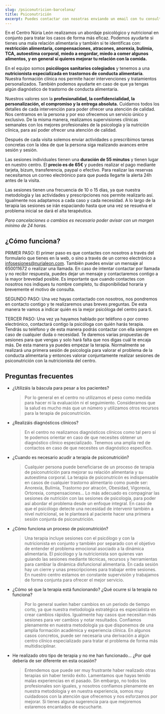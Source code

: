 ```yaml
---
slug: /psiconutricion-barcelona/
title: Psiconutrición
excerpt: Puedes contactar con nosotras enviando un email con tu consulta a psicologa@nurialeon.com, seguirnos en redes sociales o escribir un mensaje a través del formulario de contacto.
---
```


En el Centro Núria León realizamos un abordaje psicológico y nutricional en conjunto para tratar los casos de forma más eficaz. Podemos ayudarte si tienes una mala relación alimentaria y también si te identificas con: **restricción alimentaria, compensaciones, atracones, anorexia, bulímia, TCA, autoestima corporal, miedo a engordar, miedo a comer algunos alimentos, y en general si quieres mejorar tu relación con la comida.**

En el equipo somos **psicólogos sanitarios colegiados** y tenemos a una **nutricionista especializada en trastornos de conducta alimentaria**. Nuestra formación clínica nos permite hacer intervenciones y tratamientos personalizados. También podemos ayudarte en caso de que ya tengas algún diagnóstico de trastorno de conducta alimentaria.

Nuestros valores son la **profesionalidad, la confidencialidad, la personalización, el compromiso y la entrega absoluta.** Cuidamos todos los detalles de cada intervención para poder ofrecer una atención de calidad. Nos centramos en la persona y por eso ofrecemos un servicio único y exclusivo. De la misma manera, realizamos supervisiones clínicas semanales con los mejores profesionales de la psicología y la nutrición clínica, para así poder ofrecer una atención de calidad.

Después de cada visita solemos enviar actividades o prescribimos tareas concretas con la idea de que la persona siga realizando avances entre sesión y sesión.

Las sesiones individuales tienen una **duración de 55 minutos** y tienen lugar en nuestro centro. El **precio es de 65€** y puedes realizar el pago mediante tarjeta, bizum, transferencia, paypal o efectivo.
Para realizar las reservas necesitamos un correo electrónico para que pueda llegarte la alerta 24h antes de la visita.

Las sesiones tienen una frecuencia de 10 o 15 días, ya que nuestra metodología y las actividades y prescripciones nos permite realizarlo así. Igualmente nos adaptamos a cada caso y cada necesidad. A lo largo de la terapia las sesiones se irán espaciando hasta que una vez se resuelva el problema inicial se dará el alta terapéutica.

_Para cancelaciones o cambios es necesario poder avisar con un margen mínimo de 24 horas._

## ¿Cómo funciona?

PRIMER PASO: El primer paso es que contactes con nosotros a través del formulario que tienes en la web, o sino a través de un correo electrónico a infosesiones@nurialeon.com. También puedes enviar un mensaje al 650011672 o realizar una llamada. En caso de intentar contactar por llamada y no recibir respuesta, puedes dejar un mensaje y contactaremos contigo a la mayor brevedad posible. Es importante que cuando contactes con nosotros nos indiques tu nombre completo, tu disponibilidad horaria y brevemente el motivo de consulta.

SEGUNDO PASO: Una vez hayas contactado con nosotros, nos pondremos en contacto contigo y te realizaremos unas breves preguntas. De esta manera te vamos a indicar quién es la mejor psicóloga del centro para ti.

TERCER PASO: Una vez ya hayamos hablado por teléfono o por correo electrónico, contactará contigo la psicóloga con quién harás terapia. Tendrás su teléfono y de esta manera podrás contactar con ella siempre en caso de cualquier duda o necesidad. Te daremos varias propuestas de sesiones para que vengas y solo hará falta que nos digas cuál te encaja más. De esta manera ya puedes empezar la terapia. Normalmente se realizará una primera sesión de psicología para valorar el problema de la conducta alimentaria y entonces valorar conjuntamente realizar sesiones de psiconutrición con la nutricionista del centro.


<ComoEsLaTerapia />

## Preguntas frecuentes

<div class="faq">

- ¿Utilizáis la báscula para pesar a los pacientes?

  > Por lo general en el centro no utilizamos el peso como medida para hacer ni la evaluación ni el seguimiento. Consideramos que la salud es mucho más que un número y utilizamos otros recursos para la terapia de psiconutrición.

- ¿Realizáis diagnósticos clínicos?

  > En el centro no realizamos diagnósticos clínicos como tal pero sí te podemos orientar en caso de que necesites obtener un diagnóstico clínico especializado. Tenemos una amplia red de contactos en caso de que necesites un diagnóstico específico.

- ¿Cuando es necesario acudir a terapia de psiconutrición?

  > Cualquier persona puede beneficiarse de un proceso de terapia de psiconutrición para mejorar su relación alimentaria y su autoestima corporal. La terapia de psiconutricón es indispensable en casos de cualquier trastorno alimentario como puede ser: Anorexia, Bulímia, Trastorno por atracón, Obesidad, Vigorexia, Ortorexia, compensaciones... Lo más adecuado es compaginar las sesiones de nutrición con las sesiones de psicología, para poder así abordar el problema desde un enfoque integral. En caso de que el psicólogo detecte una necesidad de intervenir también a nivel nutricional, se le planteará al paciente hacer una primera sesión conjunta de psiconutrición.

- ¿Cómo funciona un proceso de psiconutrición?

  > Una terapia incluye sesiones con el psicólogo y con la nutricionista en conjunto y también por separado con el objetivo de entender el problema emocional asociado a la dinámica alimentaria. El psicólogo y la nutricionista son quienes van guiando las sesiones mediante técnicas, recursos y herramientas para cambiar la dinámica disfuncional alimentaria. En cada sesión hay un cierre y unas prescripciones para trabajar entre sesiones. En nuestro centro estamos en constante supervisión y trabajamos de forma conjunta para ofrecer el mejor servicio.

- ¿Cómo sé que la terapia está funcionando? ¿Qué ocurre si la terapia no funciona?

  > Por lo general suelen haber cambios en un periodo de tiempo corto, ya que nuestra metodología estratégica es especialista en crear cambios rápidos. Igualmente hay casos que necesitan más sesiones para ver cambios y notar resultados. Confiamos plenamente en nuestra metodología ya que disponemos de una amplia formación académica y experiencia clínica. En algunos casos concretos, puede ser necesaria una derivación a algún centro clínico especializado para tratar el problema de forma más multidisciplinar.

- He realizado otro tipo de terapia y no me han funcionado... ¿Por qué debería de ser diferente en esta ocasión?

  > Entendemos que puede ser muy frustrante haber realizado otras terapias sin haber tenido éxito. Lamentamos que hayas tenido malas experiencias en el pasado. Sin embargo, no todos los profesionales son iguales, y nosotros confiamos plenamente en nuestra metodología y en nuestra experiencia, somos muy cuidadosos con la atención que ofrecemos y nos esforzamos por mejorar. Si tienes alguna sugerencia para que mejoremos estaremos encantados de escucharte.

</div>
